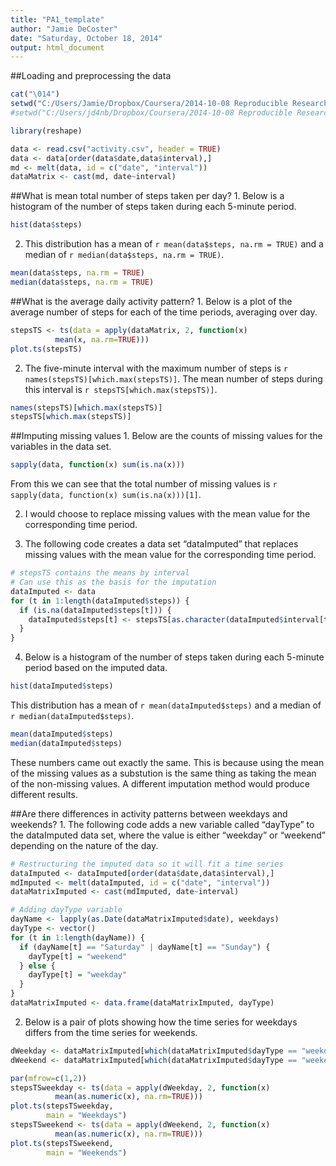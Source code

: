 ```yaml
---
title: "PA1_template"
author: "Jamie DeCoster"
date: "Saturday, October 18, 2014"
output: html_document
---
```


##Loading and preprocessing the data

```r
cat("\014")
setwd("C:/Users/Jamie/Dropbox/Coursera/2014-10-08 Reproducible Research/Assignment 1")
#setwd("C:/Users/jd4nb/Dropbox/Coursera/2014-10-08 Reproducible Research/Assignment 1")

library(reshape)

data <- read.csv("activity.csv", header = TRUE)
data <- data[order(data$date,data$interval),]
md <- melt(data, id = c("date", "interval"))
dataMatrix <- cast(md, date~interval)
```

##What is mean total number of steps taken per day?
1. Below is a histogram of the number of steps taken during each 5-minute period.

```r
hist(data$steps)
```

2. This distribution has a mean of `r mean(data$steps, na.rm = TRUE)` and a median of `r median(data$steps, na.rm = TRUE)`.

```r
mean(data$steps, na.rm = TRUE)
median(data$steps, na.rm = TRUE)
```

##What is the average daily activity pattern?
1. Below is a plot of the average number of steps for each of the time periods, averaging over day.

```r
stepsTS <- ts(data = apply(dataMatrix, 2, function(x) 
          mean(x, na.rm=TRUE)))
plot.ts(stepsTS)
```

2. The five-minute interval with the maximum number of steps is `r names(stepsTS)[which.max(stepsTS)]`. The mean number of steps during this interval is `r stepsTS[which.max(stepsTS)]`.

```r
names(stepsTS)[which.max(stepsTS)]
stepsTS[which.max(stepsTS)]
```

##Imputing missing values
1. Below are the counts of missing values for the variables in the data set.

```r
sapply(data, function(x) sum(is.na(x)))
```

From this we can see that the total number of missing values is `r sapply(data, function(x) sum(is.na(x)))[1]`.

2. I would choose to replace missing values with the mean value for the corresponding time period.

3. The following code creates a data set "dataImputed" that replaces missing values with the mean value for the corresponding time period.

```r
# stepsTS contains the means by interval
# Can use this as the basis for the imputation
dataImputed <- data
for (t in 1:length(dataImputed$steps)) {
  if (is.na(dataImputed$steps[t])) {
    dataImputed$steps[t] <- stepsTS[as.character(dataImputed$interval[t])]
  }
}
```

4. Below is a histogram of the number of steps taken during each 5-minute period based on the imputed data.

```r
hist(dataImputed$steps)
```

This distribution has a mean of `r mean(dataImputed$steps)` and a median of `r median(dataImputed$steps)`.

```r
mean(dataImputed$steps)
median(dataImputed$steps)
```

These numbers came out exactly the same. This is because using the mean of the missing values as a substution is the same thing as taking the mean of the non-missing values. A different imputation method would produce different results.

##Are there differences in activity patterns between weekdays and weekends?
1. The following code adds a new variable called "dayType" to the dataImputed data set, where the value is either "weekday" or 
"weekend" depending on the nature of the day.

```r
# Restructuring the imputed data so it will fit a time series
dataImputed <- dataImputed[order(data$date,data$interval),]
mdImputed <- melt(dataImputed, id = c("date", "interval"))
dataMatrixImputed <- cast(mdImputed, date~interval)

# Adding dayType variable
dayName <- lapply(as.Date(dataMatrixImputed$date), weekdays)
dayType <- vector()
for (t in 1:length(dayName)) {
  if (dayName[t] == "Saturday" | dayName[t] == "Sunday") {
    dayType[t] = "weekend"
  } else {
    dayType[t] = "weekday"
  }
}
dataMatrixImputed <- data.frame(dataMatrixImputed, dayType)


```

2. Below is a pair of plots showing how the time series for weekdays differs from the time series for weekends.

```r
dWeekday <- dataMatrixImputed[which(dataMatrixImputed$dayType == "weekday"),!names(dataMatrixImputed) == "dayType"]
dWeekend <- dataMatrixImputed[which(dataMatrixImputed$dayType == "weekend"),!names(dataMatrixImputed) == "dayType"]

par(mfrow=c(1,2))
stepsTSweekday <- ts(data = apply(dWeekday, 2, function(x) 
          mean(as.numeric(x), na.rm=TRUE)))
plot.ts(stepsTSweekday,
        main = "Weekdays")
stepsTSweekend <- ts(data = apply(dWeekend, 2, function(x) 
          mean(as.numeric(x), na.rm=TRUE)))
plot.ts(stepsTSweekend,
        main = "Weekends")
```